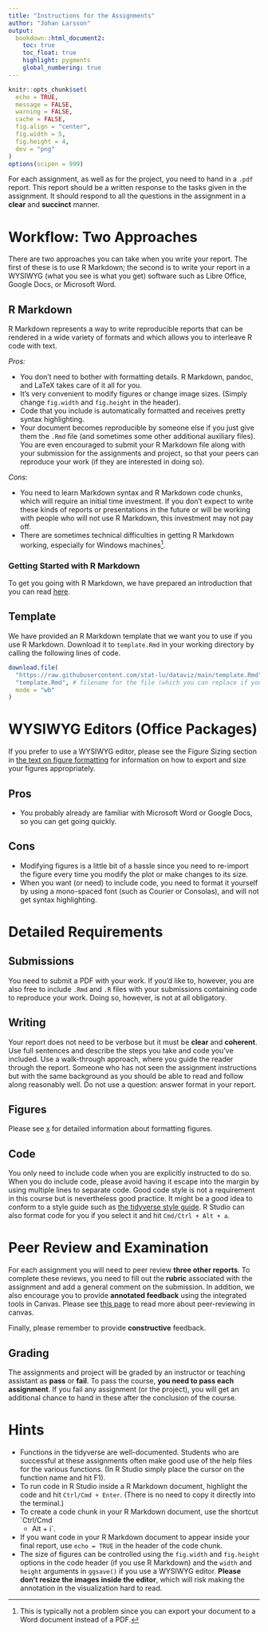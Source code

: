 ```yaml
---
title: "Instructions for the Assignments"
author: "Johan Larsson"
output:
  bookdown::html_document2:
    toc: true
    toc_float: true
    highlight: pygments
    global_numbering: true
---
```


```r
knitr::opts_chunk$set(
  echo = TRUE,
  message = FALSE,
  warning = FALSE,
  cache = FALSE,
  fig.align = "center",
  fig.width = 5,
  fig.height = 4,
  dev = "png"
)
options(scipen = 999)
```

For each assignment, as well as for the project, you need to hand in a `.pdf`
report. This report should be a written response to the tasks given in the
assignment. It should respond to all the questions in the assignment in a
**clear** and **succinct** manner.

# Workflow: Two Approaches

There are two approaches you can take when you write your report. The first of
these is to use R Markdown; the second is to write your report in a WYSIWYG
(what you see is what you get) software such as Libre Office, Google Docs, or
Microsoft Word.

## R Markdown

R Markdown represents a way to write reproducible reports that can be rendered
in a wide variety of formats and which allows you to interleave R code with
text.

*Pros:*

* You don't need to bother with formatting details. R Markdown, pandoc, and
  LaTeX takes care of it all for you.
* It's very convenient to modify figures or change image sizes. (Simply
  change `fig.width` and `fig.height` in the header).
* Code that you include is automatically formatted and receives pretty
  syntax highlighting.
* Your document becomes reproducible by someone else if you just give them
  the `.Rmd` file (and sometimes some other additional auxiliary files). You
  are even encouraged to submit your R Markdown file along with your submission
  for the assignments and project, so that your peers can reproduce your work
  (if they are interested in doing so).

*Cons:*

* You need to learn Markdown syntax and R Markdown code chunks, which will
  require an initial time investment. If you don't expect
  to write these kinds of reports or presentations in the future or will be
  working with people who will not use R Markdown, this investment may not
  pay off.
* There are sometimes technical difficulties in getting R Markdown working,
  especially for Windows machines^[This is typically not a problem since you
  can export your document to a Word document instead of a PDF.].

### Getting Started with R Markdown

To get you going with R Markdown, we have prepared an introduction that you can
read
[here](https://github.com/stat-lu/dataviz/raw/main/introduction-to-rmarkdown.pdf).

## Template

We have provided an R Markdown template that we want you to use if you use R
Markdown. Download it to `template.Rmd` in your working directory by calling
the following lines of code.

```r
download.file(
  "https://raw.githubusercontent.com/stat-lu/dataviz/main/template.Rmd",
  "template.Rmd", # filename for the file (which you can replace if you want)
  mode = "wb"
)
```

# WYSIWYG Editors (Office Packages)

If you prefer to use a WYSIWYG editor, please see the Figure Sizing section in
[the text on figure formatting]() for information on how to export and size
your figures appropriately.

## Pros

* You probably already are familiar with Microsoft Word or Google Docs, so you
  can get going quickly.

## Cons

* Modifying figures is a little bit of a hassle since you need to re-import the
  figure every time you modify the plot or make changes to its size.
* When you want (or need) to include code, you need to format it yourself by
  using a mono-spaced font (such as Courier or Consolas), and will not get
  syntax highlighting.

# Detailed Requirements

## Submissions

You need to submit a PDF with your work. If you'd like to, however, you are
also free to include `.Rmd` and `.R` files with your submissions containing
code to reproduce your work. Doing so, however, is not at all obligatory.

## Writing

Your report does not need to be verbose but it must be **clear** and
**coherent**. Use full sentences and describe the steps you take and code
you've included. Use a walk-through approach, where you guide the reader
through the report. Someone who has not seen the assignment instructions but
with the same background as you should be able to read and follow along
reasonably well. Do not use a question: answer format in your report.

## Figures

Please see [x]() for detailed information about formatting figures.

## Code

You only need to include code when you are explicitly instructed to do so. When
you do include code, please avoid having it escape into the margin by using
multiple lines to separate code. Good code style is not a requirement in this
course but is nevertheless good practice. It might be a good idea to conform to
a style guide such as [the tidyverse style
guide](https://style.tidyverse.org/). R Studio can also format code for you if
you select it and hit `Cmd/Ctrl + Alt + a`.

# Peer Review and Examination

For each assignment you will need to peer review **three other reports**. To
complete these reviews, you need to fill out the **rubric** associated with the
assignment and add a general comment on the submission. In addition, we also
encourage you to provide **annotated feedback** using the integrated tools in
Canvas. Please see [this
page](https://community.canvaslms.com/t5/Student-Guide/How-do-I-submit-a-peer-review-to-an-assignment/ta-p/293)
to read more about peer-reviewing in canvas.

Finally, please remember to provide **constructive** feedback.

## Grading

The assignments and project will be graded by an instructor or teaching
assistant as **pass** or **fail**. To pass the course, **you need to pass each
assignment**. If you fail any assignment (or the project), you will get an
additional chance to hand in these after the conclusion of the course.

# Hints

- Functions in the tidyverse are well-documented. Students who are successful
  at these assignments often make good use of the help files for the various
  functions. (In R Studio simply place the cursor on the function name and hit
  F1).
- To run code in R Studio inside a R Markdown document, highlight the code and
  hit `Ctrl/Cmd + Enter`. (There is no need to copy it directly into the
  terminal.)
- To create a code chunk in your R Markdown document, use the shortcut `Ctrl/Cmd
  + Alt + i`.
- If you want code in your R Markdown document to appear inside your final
  report, use `echo = TRUE` in the header of the code chunk.
- The size of figures can be controlled using the `fig.width` and `fig.height`
  options in the code header (if you use R Markdown) and the `width` and
  `height` arguments in `ggsave()` if you use a WYSIWYG editor. **Please don't
  resize the images inside the editor**, which will risk making the annotation
  in the visualization hard to read.
